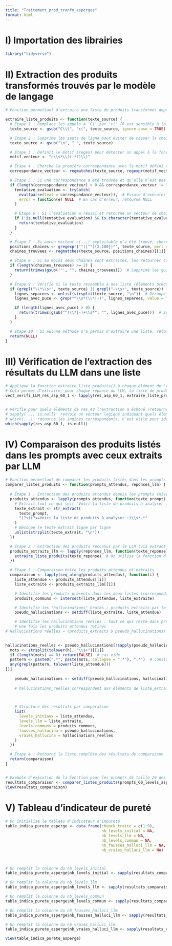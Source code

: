 ```yaml
---
title: "Traitement_prod_tranfo_asperges"
format: html
---
```


# I) Importation des librairies

```r
library("tidyverse")
```

# II) Extraction des produits transformés trouvés par le modèle de langage

```r
# Fonction permettant d'extraire une liste de produits transformés depuis un texte généré par un LLM

extraire_liste_produits <- function(texte_source) {
  # Étape 1 : Remplace les appels à 'C(' par 'c(' (R est sensible à la casse, 'C(' pourrait causer une erreur)
  texte_source <- gsub("C\\(", "c(", texte_source, ignore.case = TRUE)

  # Étape 2 : Supprime les sauts de ligne pour éviter de casser la chaîne de caractères lors de l'évaluation
  texte_source <- gsub("\n", " ", texte_source)

  # Étape 3 : Définit le motif (regex) pour détecter un appel à la fonction R c(...) contenant une liste de chaînes
  motif_vecteur <- "c\\s*\\((.*?)\\)"

  # Étape 4 : Cherche la première correspondance avec le motif défini ci-dessus
  correspondance_vecteur <- regmatches(texte_source, regexpr(motif_vecteur, texte_source, perl = TRUE))

  # Étape 5 : Si une correspondance a été trouvée et qu’elle n’est pas vide, tenter de l’évaluer comme du code R
  if (length(correspondance_vecteur) > 0 && correspondance_vecteur != "") {
    tentative_evaluation <- tryCatch(
      eval(parse(text = correspondance_vecteur)),  # Essaie d'exécuter le texte comme du code R
      error = function(e) NULL  # En cas d'erreur, retourne NULL
    )

    # Étape 6 : Si l’évaluation a réussi et retourne un vecteur de chaînes de caractères, le retourner
    if (!is.null(tentative_evaluation) && is.character(tentative_evaluation)) {
      return(tentative_evaluation)
    }
  }

  # Étape 7 : Si aucun vecteur c(...) exploitable n’a été trouvé, chercher manuellement des chaînes entre guillemets
  positions_chaines <- gregexpr('"([^"]{2,100})"', texte_source, perl = TRUE)
  chaines_trouvees <- regmatches(texte_source, positions_chaines)[[1]]

  # Étape 8 : Si au moins deux chaînes sont extraites, les retourner comme vecteur après nettoyage
  if (length(chaines_trouvees) >= 2) {
    return(trimws(gsub('"', "", chaines_trouvees)))  # Supprime les guillemets et espaces superflus
  }

  # Étape 9 : Vérifie si le texte ressemble à une liste (éléments précédés de * ou -)
  if (grepl("\\*\\s+", texte_source) || grepl("-\\s+", texte_source)) {
    lignes_separees <- unlist(strsplit(texte_source, "\n"))  # Découpe le texte ligne par ligne
    lignes_avec_puce <- grep("^\\s*(\\*|-)", lignes_separees, value = TRUE)  # Ne garde que les lignes avec puces

    if (length(lignes_avec_puce) > 0) {
      return(trimws(gsub("^(\\*|-)+\\s*", "", lignes_avec_puce)))  # Supprime les puces et espaces initiaux
    }
  }

  # Étape 10 : Si aucune méthode n’a permis d’extraire une liste, retourner NULL
  return(NULL)
}

```


# III) Vérification de l'extraction des résultats du LLM dans une liste

```r

# Applique la fonction extraire_liste_produits() à chaque élément de 'res_40'
# Cela permet d'extraire, pour chaque réponse du LLM, la liste de produits transformés détectée
vect_verifi_LLM_res_asp_60_1 <- lapply(res_asp_60_1, extraire_liste_produits)


# Vérifie pour quels éléments de res_40 l'extraction a échoué (retourne NULL)
# sapply(..., is.null)' renvoie un vecteur logique indiquant quels éléments sont NULL
# which(...)' retourne les indices correspondants. C'est utile pour identifier les cas problématiques
which(sapply(res_asp_60_1, is.null))

```

# IV) Comparaison des produits listés dans les prompts avec ceux extraits par LLM

```r
# Fonction permettant de comparer les produits listés dans les prompts avec ceux extraits par LLM
comparer_listes_produits <- function(prompts_attendus, reponses_llm) {
  
  # Étape 1 : Extraction des produits attendus depuis les prompts (niveau "level")
  produits_attendus <- lapply(prompts_attendus, function(texte_prompt) {
    # Extrait tout ce qui suit "Voici la liste de produits à analyser :"
    texte_extrait <- str_extract(
      texte_prompt,
      "(?s)(?<=Voici la liste de produits à analyser :)\\s*.*"
    )
    # Découpe le texte extrait ligne par ligne
    unlist(strsplit(texte_extrait, "\n"))
  })

  # Étape 2 : Extraction des produits reconnus par le LLM (via extract_vector)
  produits_extraits_llm <- lapply(reponses_llm, function(texte_reponse) {
    extraire_liste_produits(texte_reponse)  # On utilise la fonction d'extraction de texte issu du LLM
  })

  # Étape 3 : Comparaison entre les produits attendus et extraits
  comparaison <- lapply(seq_along(produits_attendus), function(i) {
    liste_attendue <- produits_attendus[[i]]
    liste_extraite <- produits_extraits_llm[[i]]

    # Identifie les produits présents dans les deux listes (correspondance exacte)
    produits_communs <- intersect(liste_attendue, liste_extraite)

    # Identifie les "hallucinations" brutes : produits extraits par le LLM mais absents de la liste initiale
    pseudo_hallucinations <- setdiff(liste_extraite, liste_attendue)

    # Identifie les hallucinations réelles : tout ce qui reste dans produits_extraits et pseudo_hallucinations,
    # une fois les produits attendus retirés
# Hallucinations réelles = (produits_extraits U pseudo_hallucinations) - produits_communs

    
hallucinations_reelles <- pseudo_hallucinations[!sapply(pseudo_hallucinations, function(h) {
  mots <- strsplit(tolower(h), "\\s+")[[1]]
  if (length(mots) == 0) return(FALSE)  # cas vide
  pattern <- paste0(".*", paste(mots, collapse = ".*"), ".*")  # construit regex : .*mot1.*mot2.*mot3.*
  any(grepl(pattern, tolower(liste_attendue)))
})]
    
    pseudo_hallucinations <- setdiff(pseudo_hallucinations, hallucinations_reelles)
    
    # hallucinations_reelles correspondent aux éléments de liste_extraite qui ne sont pas 
    


    # Structure des résultats par comparaison
    list(
      levels_initiaux = liste_attendue,
      levels_llm = liste_extraite,
      levels_communs = produits_communs,
      fausses_hallucina = pseudo_hallucinations,
      vraies_hallucina = hallucinations_reelles
    )
  })

  # Étape 4 : Retourne la liste complète des résultats de comparaison
  return(comparaison)
}


# Exemple d'exécution de la fonction pour les prompts de taille 20 des tomates
resultats_comparaison <- comparer_listes_produits(prompts_60_levels_asperge_1, res_asp_60_1)
View(resultats_comparaison)

```

# V) Tableau d'indicateur de pureté 


```r
# On initialise le tableau d'indicateur d'impureté 
table_indica_purete_asperge <- data.frame(chunck_traite = c(1:9),
                                          nb_levels_initial = NA,
                                          nb_levels_llm = NA,
                                          nb_levels_commun = NA,
                                          nb_fausses_halluci_llm = NA,
                                          nb_vraies_halluci_llm = NA)



# On remplit la colonne du nb_levels_initial
table_indica_purete_asperge$nb_levels_initial <- sapply(resultats_comparaison, function(x) length(x$levels_initiaux))

# On remplit la colonne du nb_levels_llm
table_indica_purete_asperge$nb_levels_llm <- sapply(resultats_comparaison, function(x) length(x$levels_llm))

# On remplit la colonne du nb_levels_commun
table_indica_purete_asperge$nb_levels_commun <- sapply(resultats_comparaison, function(x) length(x$levels_communs))

# On remplit la colonne du nb_fausses_halluci_llm
table_indica_purete_asperge$nb_fausses_halluci_llm <- sapply(resultats_comparaison, function(x) length(x$fausses_hallucina))

# On remplit la colonne du nb_vraies_halluci_llm
table_indica_purete_asperge$nb_vraies_halluci_llm <- sapply(resultats_comparaison, function(x) length(x$vraies_hallucina))

View(table_indica_purete_asperge)
```
